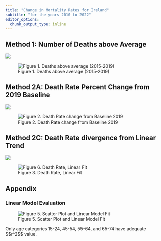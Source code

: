 ```yaml
---
title: "Change in Mortality Rates for Ireland"
subtitle: "for the years 2010 to 2022"
editor_options: 
  chunk_output_type: inline
---
```


## Method 1: Number of Deaths above Average

![](images/method_1.png)

![Figure 1. Deaths above average (2015-2019)](./figures/method1-diff-avg.jpeg)

## Method 2A: Death Rate Percent Change from 2019 Baseline

![](images/method_2A.png)

![Figure 2. Death Rate change from Baseline 2019](figures/method2a-xs_base.jpeg)

## Method 2C: Death Rate divergence from Linear Trend

![](images/method_2C.png)

![Figure 3. Death Rate, Linear Fit](figures/method2c-diff-lin-fit.jpeg){alt="Figure 6. Death Rate, Linear Fit"}

## Appendix

### Linear Model Evaluation

![Figure 5. Scatter Plot and Linear Model Fit](figures/linear_fit.jpeg)

Only age categories 15-24, 45-54, 55-64, and 65-74 have adequate \$\$r\^2\$\$ value.
